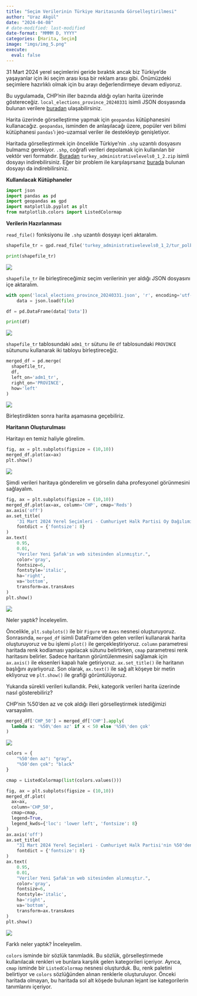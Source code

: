 ```yaml
---
title: "Seçim Verilerinin Türkiye Haritasında Görselleştirilmesi"
author: "Uraz Akgül"
date: "2024-04-08"
# date-modified: last-modified
date-format: "MMMM D, YYYY"
categories: [Harita, Seçim]
image: "imgs/img_5.png"
execute:
  eval: false
---
```


31 Mart 2024 yerel seçimlerini geride bıraktık ancak biz Türkiye'de yaşayanlar için iki seçim arası kısa bir reklam arası gibi. Önümüzdeki seçimlere hazırlıklı olmak için bu arayı değerlendirmeye devam ediyoruz.

Bu uygulamada, CHP'nin iller bazında aldığı oyları harita üzerinde göstereceğiz. `local_elections_province_20240331` isimli JSON dosyasında bulunan verilere [buradan](https://github.com/urazakgul/python-blog/tree/main/posts/post_4){.external target="_blank"} ulaşabilirsiniz.

Harita üzerinde görselleştirme yapmak için `geopandas` kütüphanesini kullanacağız. `geopandas`, isminden de anlaşılacağı üzere, popüler veri bilimi kütüphanesi `pandas`'ı jeo-uzamsal veriler ile destekleyip genişletiyor.

Haritada görselleştirmek için öncelikle Türkiye'nin `.shp` uzantılı dosyasını bulmamız gerekiyor. `.shp`, coğrafi verileri depolamak için kullanılan bir vektör veri formatıdır. [Buradan](https://data.humdata.org/dataset/cod-ab-tur?){.external target="_blank"} `turkey_administrativelevels0_1_2.zip` isimli dosyayı indirebilirsiniz. Eğer bir problem ile karşılaşırsanız [burada](https://github.com/urazakgul/python-blog/tree/main/posts/post_4){.external target="_blank"} bulunan dosyayı da indirebilirsiniz.

**Kullanılacak Kütüphaneler**

```python

import json
import pandas as pd
import geopandas as gpd
import matplotlib.pyplot as plt
from matplotlib.colors import ListedColormap

```

**Verilerin Hazırlanması**

`read_file()` fonksiyonu ile `.shp` uzantılı dosyayı içeri aktaralım.

```python

shapefile_tr = gpd.read_file('turkey_administrativelevels0_1_2/tur_polbnda_adm1.shp')

print(shapefile_tr)

```

![](imgs/img_1.PNG)

`shapefile_tr` ile birleştireceğimiz seçim verilerinin yer aldığı JSON dosyasını içe aktaralım.

```python

with open('local_elections_province_20240331.json', 'r', encoding='utf-8') as file:
    data = json.load(file)

df = pd.DataFrame(data['Data'])

print(df)

```

![](imgs/img_2.PNG)

`shapefile_tr` tablosundaki `adm1_tr` sütunu ile `df` tablosundaki `PROVINCE` sütununu kullanarak iki tabloyu birleştireceğiz.

```python

merged_df = pd.merge(
  shapefile_tr,
  df,
  left_on='adm1_tr',
  right_on='PROVINCE',
  how='left'
)

```

![](imgs/img_3.PNG)

Birleştirdikten sonra harita aşamasına geçebiliriz.

**Haritanın Oluşturulması**

Haritayı en temiz haliyle görelim.

```python

fig, ax = plt.subplots(figsize = (10,10))
merged_df.plot(ax=ax)
plt.show()

```

![](imgs/img_4.png)

Şimdi verileri haritaya gönderelim ve görselin daha profesyonel görünmesini sağlayalım.

```python

fig, ax = plt.subplots(figsize = (10,10))
merged_df.plot(ax=ax, column='CHP', cmap='Reds')
ax.axis('off')
ax.set_title(
    '31 Mart 2024 Yerel Seçimleri - Cumhuriyet Halk Partisi Oy Dağılımı',
    fontdict = {'fontsize': 8}
)
ax.text(
    0.95,
    0.01,
    "Veriler Yeni Şafak'ın web sitesinden alınmıştır.",
    color='gray',
    fontsize=6,
    fontstyle='italic',
    ha='right',
    va='bottom',
    transform=ax.transAxes
)
plt.show()

```

![](imgs/img_5.png)

Neler yaptık? İnceleyelim.

Öncelikle, `plt.subplots()` ile bir `Figure` ve `Axes` nesnesi oluşturuyoruz. Sonrasında, `merged_df` isimli DataFrame'den gelen verileri kullanarak harita oluşturuyoruz ve bu işlemi `plot()` ile gerçekleştiriyoruz. `column` parametresi haritada renk kodlaması yapılacak sütunu belirtirken, `cmap` parametresi renk haritasını belirler. Sadece haritanın görüntülenmesini sağlamak için `ax.axis()` ile eksenleri kapalı hale getiriyoruz. `ax.set_title()` ile haritanın başlığını ayarlıyoruz. Son olarak, `ax.text()` ile sağ alt köşeye bir metin ekliyoruz ve `plt.show()` ile grafiği görüntülüyoruz.

Yukarıda sürekli verileri kullandık. Peki, kategorik verileri harita üzerinde nasıl gösterebiliriz?

CHP'nin %50'den az ve çok aldığı illeri görselleştirmek istediğimizi varsayalım.

```python

merged_df['CHP_50'] = merged_df['CHP'].apply(
  lambda x: '%50\'den az' if x < 50 else '%50\'den çok'
)

```

![](imgs/img_6.PNG)

```python

colors = {
    "%50'den az": "gray",
    "%50'den çok": "black"
}

cmap = ListedColormap(list(colors.values()))

fig, ax = plt.subplots(figsize = (10,10))
merged_df.plot(
  ax=ax,
  column='CHP_50',
  cmap=cmap,
  legend=True,
  legend_kwds={'loc': 'lower left', 'fontsize': 8}
)
ax.axis('off')
ax.set_title(
    "31 Mart 2024 Yerel Seçimleri - Cumhuriyet Halk Partisi'nin %50'den Az ve Çok Aldığı İller",
    fontdict = {'fontsize': 8}
)
ax.text(
    0.95,
    0.01,
    "Veriler Yeni Şafak'ın web sitesinden alınmıştır.",
    color='gray',
    fontsize=6,
    fontstyle='italic',
    ha='right',
    va='bottom',
    transform=ax.transAxes
)
plt.show()

```

![](imgs/img_7.png)

Farklı neler yaptık? İnceleyelim.

`colors` isminde bir sözlük tanımladık. Bu sözlük, görselleştirmede kullanılacak renkleri ve bunlara karşılık gelen kategorileri içeriyor. Ayrıca, `cmap` isminde bir `ListedColormap` nesnesi oluşturduk. Bu, renk paletini belirtiyor ve `colors` sözlüğünden alınan renklerle oluşturuluyor. Önceki haritada olmayan, bu haritada sol alt köşede bulunan lejant ise kategorilerin tanımlarını içeriyor.